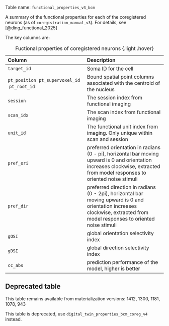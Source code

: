 Table name: `functional_properties_v3_bcm`

A summary of the functional properties for each of the coregistered neurons (as of `coregistration_manual_v3`). For details, see [@ding_functional_2025]

The key columns are:

| Column | Description |
| :--- | :--- |
| `target_id` | Soma ID for the cell |
| `pt_position` \ `pt_supervoxel_id` \ `pt_root_id` | Bound spatial point columns associated with the centroid of the nucleus |
| `session` | The session index from functional imaging |
| `scan_idx` | The scan index from functional imaging |
| `unit_id` | The functional unit index from imaging. Only unique within scan and session |
| `pref_ori` | preferred orientation in radians (0 - pi), horizontal bar moving upward is 0 and orientation increases clockwise, extracted from model responses to oriented noise stimuli |
| `pref_dir` | preferred direction in radians (0 - 2pi), horizontal bar moving upward is 0 and orientation increases clockwise, extracted from model responses to oriented noise stimuli |
| `gOSI` | global orientation selectivity index |
| `gDSI`|  global direction selectivity index |
| `cc_abs` | prediction performance of the model, higher is better |

: Fuctional properties of coregistered neurons {.light .hover}

::: {.callout-warning}
## Deprecated table
This table remains available from materialization versions: 1412, 1300, 1181, 1078, 943

This table is deprecated, use `digital_twin_properties_bcm_coreg_v4` instead. 
:::
